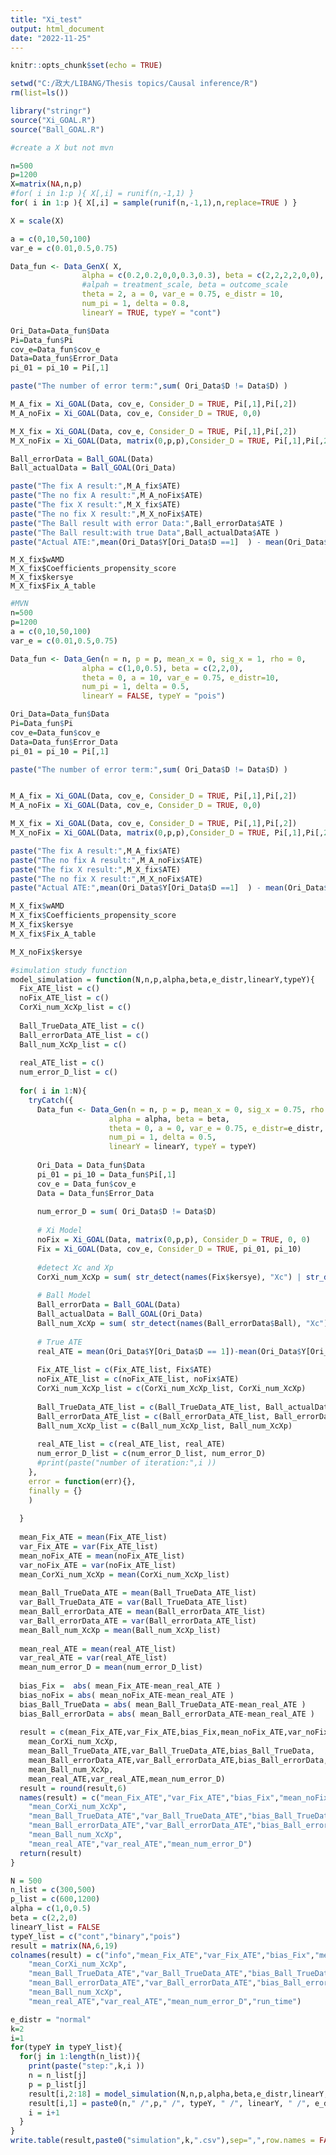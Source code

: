```yaml
---
title: "Xi_test"
output: html_document
date: "2022-11-25"
---
```


```r
knitr::opts_chunk$set(echo = TRUE)
```

```r
setwd("C:/政大/LIBANG/Thesis topics/Causal inference/R")
rm(list=ls())

library("stringr") 
source("Xi_GOAL.R")
source("Ball_GOAL.R")

```

```r
#create a X but not mvn

n=500
p=1200
X=matrix(NA,n,p)
#for( i in 1:p ){ X[,i] = runif(n,-1,1) }
for( i in 1:p ){ X[,i] = sample(runif(n,-1,1),n,replace=TRUE ) }

X = scale(X)

a = c(0,10,50,100)
var_e = c(0.01,0.5,0.75)

Data_fun <- Data_GenX( X, 
                alpha = c(0.2,0.2,0,0,0.3,0.3), beta = c(2,2,2,2,0,0), 
                #alpah = treatment_scale, beta = outcome_scale
                theta = 2, a = 0, var_e = 0.75, e_distr = 10,
                num_pi = 1, delta = 0.8,
                linearY = TRUE, typeY = "cont")

Ori_Data=Data_fun$Data
Pi=Data_fun$Pi
cov_e=Data_fun$cov_e
Data=Data_fun$Error_Data
pi_01 = pi_10 = Pi[,1]

paste("The number of error term:",sum( Ori_Data$D != Data$D) )

M_A_fix = Xi_GOAL(Data, cov_e, Consider_D = TRUE, Pi[,1],Pi[,2])
M_A_noFix = Xi_GOAL(Data, cov_e, Consider_D = TRUE, 0,0)

M_X_fix = Xi_GOAL(Data, cov_e, Consider_D = TRUE, Pi[,1],Pi[,2])
M_X_noFix = Xi_GOAL(Data, matrix(0,p,p),Consider_D = TRUE, Pi[,1],Pi[,2])

Ball_errorData = Ball_GOAL(Data)
Ball_actualData = Ball_GOAL(Ori_Data)

paste("The fix A result:",M_A_fix$ATE)
paste("The no fix A result:",M_A_noFix$ATE)
paste("The fix X result:",M_X_fix$ATE)
paste("The no fix X result:",M_X_noFix$ATE)
paste("The Ball result with error Data:",Ball_errorData$ATE )
paste("The Ball result:with true Data",Ball_actualData$ATE )
paste("Actual ATE:",mean(Ori_Data$Y[Ori_Data$D ==1]  ) - mean(Ori_Data$Y[Ori_Data$D == 0]  ) )

```

```
M_X_fix$wAMD
M_X_fix$Coefficients_propensity_score
M_X_fix$kersye
M_X_fix$Fix_A_table
```

```r
#MVN
n=500
p=1200
a = c(0,10,50,100)
var_e = c(0.01,0.5,0.75)

Data_fun <- Data_Gen(n = n, p = p, mean_x = 0, sig_x = 1, rho = 0,
                alpha = c(1,0,0.5), beta = c(2,2,0),
                theta = 0, a = 10, var_e = 0.75, e_distr=10,
                num_pi = 1, delta = 0.5,
                linearY = FALSE, typeY = "pois")

Ori_Data=Data_fun$Data
Pi=Data_fun$Pi
cov_e=Data_fun$cov_e
Data=Data_fun$Error_Data
pi_01 = pi_10 = Pi[,1]

paste("The number of error term:",sum( Ori_Data$D != Data$D) )


M_A_fix = Xi_GOAL(Data, cov_e, Consider_D = TRUE, Pi[,1],Pi[,2])
M_A_noFix = Xi_GOAL(Data, cov_e, Consider_D = TRUE, 0,0)

M_X_fix = Xi_GOAL(Data, cov_e, Consider_D = TRUE, Pi[,1],Pi[,2])
M_X_noFix = Xi_GOAL(Data, matrix(0,p,p),Consider_D = TRUE, Pi[,1],Pi[,2])

paste("The fix A result:",M_A_fix$ATE)
paste("The no fix A result:",M_A_noFix$ATE)
paste("The fix X result:",M_X_fix$ATE)
paste("The no fix X result:",M_X_noFix$ATE)
paste("Actual ATE:",mean(Ori_Data$Y[Ori_Data$D ==1]  ) - mean(Ori_Data$Y[Ori_Data$D == 0]  ) )

M_X_fix$wAMD
M_X_fix$Coefficients_propensity_score
M_X_fix$kersye
M_X_fix$Fix_A_table

M_X_noFix$kersye
```

```r
#simulation study function
model_simulation = function(N,n,p,alpha,beta,e_distr,linearY,typeY){
  Fix_ATE_list = c()
  noFix_ATE_list = c()
  CorXi_num_XcXp_list = c()
  
  Ball_TrueData_ATE_list = c()
  Ball_errorData_ATE_list = c()
  Ball_num_XcXp_list = c()
  
  real_ATE_list = c()
  num_error_D_list = c()
  
  for( i in 1:N){
    tryCatch({
      Data_fun <- Data_Gen(n = n, p = p, mean_x = 0, sig_x = 0.75, rho = 0,
                      alpha = alpha, beta = beta,
                      theta = 0, a = 0, var_e = 0.75, e_distr=e_distr,
                      num_pi = 1, delta = 0.5,
                      linearY = linearY, typeY = typeY)
      
      Ori_Data = Data_fun$Data
      pi_01 = pi_10 = Data_fun$Pi[,1]
      cov_e = Data_fun$cov_e
      Data = Data_fun$Error_Data
      
      num_error_D = sum( Ori_Data$D != Data$D)
      
      # Xi Model
      noFix = Xi_GOAL(Data, matrix(0,p,p), Consider_D = TRUE, 0, 0)
      Fix = Xi_GOAL(Data, cov_e, Consider_D = TRUE, pi_01, pi_10)
      
      #detect Xc and Xp
      CorXi_num_XcXp = sum( str_detect(names(Fix$kersye), "Xc") | str_detect(names(Fix$kersye), "Xp" ))
      
      # Ball Model
      Ball_errorData = Ball_GOAL(Data)
      Ball_actualData = Ball_GOAL(Ori_Data)
      Ball_num_XcXp = sum( str_detect(names(Ball_errorData$Ball), "Xc") | str_detect(names(Ball_errorData$Ball), "Xp" ))
    
      # True ATE
      real_ATE = mean(Ori_Data$Y[Ori_Data$D == 1])-mean(Ori_Data$Y[Ori_Data$D == 0])
      
      Fix_ATE_list = c(Fix_ATE_list, Fix$ATE)
      noFix_ATE_list = c(noFix_ATE_list, noFix$ATE)
      CorXi_num_XcXp_list = c(CorXi_num_XcXp_list, CorXi_num_XcXp)
      
      Ball_TrueData_ATE_list = c(Ball_TrueData_ATE_list, Ball_actualData$ATE)
      Ball_errorData_ATE_list = c(Ball_errorData_ATE_list, Ball_errorData$ATE)
      Ball_num_XcXp_list = c(Ball_num_XcXp_list, Ball_num_XcXp)
      
      real_ATE_list = c(real_ATE_list, real_ATE)
      num_error_D_list = c(num_error_D_list, num_error_D)
      #print(paste("number of iteration:",i ))
    },
    error = function(err){},
    finally = {}
    )
    
  }
  
  mean_Fix_ATE = mean(Fix_ATE_list)
  var_Fix_ATE = var(Fix_ATE_list)
  mean_noFix_ATE = mean(noFix_ATE_list)
  var_noFix_ATE = var(noFix_ATE_list)
  mean_CorXi_num_XcXp = mean(CorXi_num_XcXp_list)
  
  mean_Ball_TrueData_ATE = mean(Ball_TrueData_ATE_list)
  var_Ball_TrueData_ATE = var(Ball_TrueData_ATE_list)
  mean_Ball_errorData_ATE = mean(Ball_errorData_ATE_list)
  var_Ball_errorData_ATE = var(Ball_errorData_ATE_list)
  mean_Ball_num_XcXp = mean(Ball_num_XcXp_list)
  
  mean_real_ATE = mean(real_ATE_list)
  var_real_ATE = var(real_ATE_list)
  mean_num_error_D = mean(num_error_D_list)
  
  bias_Fix =  abs( mean_Fix_ATE-mean_real_ATE )
  bias_noFix = abs( mean_noFix_ATE-mean_real_ATE )
  bias_Ball_TrueData = abs( mean_Ball_TrueData_ATE-mean_real_ATE )
  bias_Ball_errorData = abs( mean_Ball_errorData_ATE-mean_real_ATE )
  
  result = c(mean_Fix_ATE,var_Fix_ATE,bias_Fix,mean_noFix_ATE,var_noFix_ATE,bias_noFix,
    mean_CorXi_num_XcXp,
    mean_Ball_TrueData_ATE,var_Ball_TrueData_ATE,bias_Ball_TrueData,
    mean_Ball_errorData_ATE,var_Ball_errorData_ATE,bias_Ball_errorData,
    mean_Ball_num_XcXp,
    mean_real_ATE,var_real_ATE,mean_num_error_D)
  result = round(result,6)
  names(result) = c("mean_Fix_ATE","var_Fix_ATE","bias_Fix","mean_noFix_ATE","var_noFix_ATE","bias_noFix",
    "mean_CorXi_num_XcXp",
    "mean_Ball_TrueData_ATE","var_Ball_TrueData_ATE","bias_Ball_TrueData",
    "mean_Ball_errorData_ATE","var_Ball_errorData_ATE","bias_Ball_errorData",
    "mean_Ball_num_XcXp",
    "mean_real_ATE","var_real_ATE","mean_num_error_D")
  return(result)
}
```

```r
N = 500
n_list = c(300,500)
p_list = c(600,1200)
alpha = c(1,0,0.5)
beta = c(2,2,0)
linearY_list = FALSE
typeY_list = c("cont","binary","pois")
result = matrix(NA,6,19)
colnames(result) = c("info","mean_Fix_ATE","var_Fix_ATE","bias_Fix","mean_noFix_ATE","var_noFix_ATE","bias_noFix",
    "mean_CorXi_num_XcXp",
    "mean_Ball_TrueData_ATE","var_Ball_TrueData_ATE","bias_Ball_TrueData",
    "mean_Ball_errorData_ATE","var_Ball_errorData_ATE","bias_Ball_errorData",
    "mean_Ball_num_XcXp",
    "mean_real_ATE","var_real_ATE","mean_num_error_D","run_time")

e_distr = "normal"
k=2
i=1
for(typeY in typeY_list){
  for(j in 1:length(n_list)){
    print(paste("step:",k,i ))
    n = n_list[j]
    p = p_list[j]
    result[i,2:18] = model_simulation(N,n,p,alpha,beta,e_distr,linearY,typeY)
    result[i,1] = paste0(n," /",p," /", typeY, " /", linearY, " /", e_distr)
    i = i+1
  }
}
write.table(result,paste0("simulation",k,".csv"),sep=",",row.names = FALSE )
  


```

